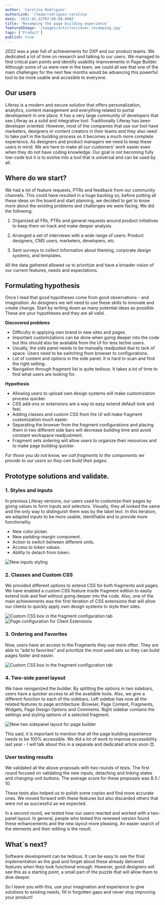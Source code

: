 ```yaml
---
author: 'Carolina Rodriguez'
authorLink: '/team/rodriguez-carolina'
date: '2023-01-22T07:00:00.000Z'
title: 'Revamping the page building experience'
featuredImage: '/images/articles/cover_revamping.jpg'
tags: ['Product']
publish: true
---
```


2022 was a year full of achievements for DXP and our product teams. We dedicated a lot of time on research and talking to our users. We managed to find critical pain points and identify usability improvements in Page Builder. Although some of us were new in the team, we could all see that one of the main challenges for the next few months would be advancing this powerful tool to be more usable and accesible to everyone. 


## Our users

Liferay is a modern and secure solution that offers personalization, analytics, content management and everything related to portal development in one place. It has a very large community of developers that see Liferay as a solid and integrative tool. Traditionally Liferay has been developer oriented. However, most of the companies that use our tool have marketers, designers or content creators in their teams and they also need to take part in the building process so it becomes a much more complete experience. As designers and product managers we need to keep these users in mind. We are here to make all our customers’ work easier even when they do not have coding knowledge. Our goal is not becoming fully low-code but it is to evolve into a tool that is universal and can be used by all.


## Where do we start?

We had a lot of feature requests, PTRs and feedback from our community channels. This could have resulted in a huge backlog so, before putting all these ideas on the board and start planning, we decided to get to know more about the existing problems and challenges we were facing. We did the following:  

1. Organized all FRs, PTRs and general requests around product initiatives to keep them on track and make deeper analysis.

2. Arranged a set of interviews with a wide range of users: Product designers, CMS users, marketers, developers, etc.

3. Sent surveys to collect information about theming, corporate design systems, and templates.

All the data gathered allowed us to prioritize and have a broader vision of our current features, needs and expectations.


## Formulating hypothesis

Once I read that good hypotheses come from good observations - and imagination. As designers we will need to use these skills to innovate and create change. Start by writing down as many potential ideas as possible. These are your hypotheses and they are all valid. 

**Discovered problems**

- Difficulty in applying own brand in new sites and pages. 
- Important customizations can be done when going deeper into the code but this should also be available from the UI for less techie users. 
- Usually, the side panel needs to be manually readjusted due to lack of space. Users need to be switching from browser to configurations.
- Lot of content and options in the side panel. It is hard to scan and find the right setting.
- Navigation through fragment list is quite tedious. It takes a lot of time to find what users are looking for.

**Hypothesis**

- Allowing users to upload own design systems will make customization process quicker.
- CSS add-ons or extensions are a way to easy extend default look and feel. 
- Adding classes and custom CSS from the UI will make fragment customization much easier.
- Separating the browser from the fragment configurations and placing them in two different side bars will decrease building time and avoid constant workspace readjustment.
- Fragment sets ordering will allow users to organize their resources and to make page building quicker.

*For those you do not know, we call fragments to the components we provide to our users so they can build their pages*.


## Prototype solutions and validate.

### 1. Styles and inputs

In previous Liferay versions, our users used to customize their pages by giving values to form inputs and selectors. Visually, they all looked the same and the only way to distinguish them was by the label text. In this iteration, we adapted inputs to be more usable, identifiable and to provide more functionality.

- New color picker.
- New padding-margin component.
- Action to switch between different units.
- Access to token values.
- Ability to detach from token.

![New inputs styling](/images/articles/styles.png)

### 2. Classes and Custom CSS

We provided different options to extend CSS for both fragments and pages. We have enabled a custom CSS feature inside fragment edition to easily extend look and feel without going deeper into the code. Also, one of the main achievements was the first iteration of CSS extensions that will allow our clients to quickly apply own design systems to style their sites.

![Custom CSS box in the fragment configuration tab](/images/articles/css1.png) 
![Page configuration for Client Extensions](/images/articles/css2.png)


### 3. Ordering and Favorites

Now, users have an access to the Fragments they use more often. They are able to “add to favorites” and prioritize the most used sets so they can build pages faster and easier.

![Custom CSS box in the fragment configuration tab](/images/articles/fragments.png)


### 4. Two-side panel layout

We have reorganized the builder. By splitting the options in two sidebars, users have a quicker access to all the available tools. Also, we give a different function to each of the sidebars. Left sidebar has now all the related features to page architecture: Browser, Page Content, Fragments, Widgets, Page Design Options and Comments. Right sidebar contains the settings and styling options of a selected fragment.

![New two sidepanel layout for page builder](/images/articles/page-editor.png)


This said, it is important to mention that all the page building experience needs to be 100% accessible. We did a lot of work to improve accessibility last year - I will talk about this in a separate and dedicated article soon 😊.


### User testing results

We validated all the above proposals with two rounds of tests. The first round focused on validating the new inputs, detaching and linking states and changing-unit buttons. The average score for these proposals was 8.3 / 10.

These tests also helped us to polish some copies and find more accurate ones. We moved forward with these features but also discarded others that were not as successful as we expected. 

In a second round, we tested how our users reacted and worked with a two-panel layout. In general, people who tested this renewed version found these enhancements and the new layout more pleasing. An easier search of the elements and their editing is the result.


## What`s next?

Software development can be tedious. It can be easy to see the final implementation as the goal and forget about these already delivered features when they look functional enough. However, good designers will see this as a starting point, a small part of the puzzle that will allow them to dive deeper. 

So I leave you with this, use your imagination and experience to give solutions to existing needs, fill in forgotten gaps and never stop improving your product!
